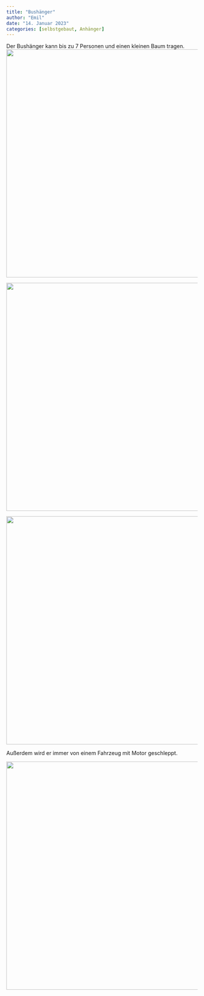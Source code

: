 ```yaml
---
title: "Bushänger"
author: "Emil"
date: "14. Januar 2023"
categories: [selbstgebaut, Anhänger]
---
```


Der Bushänger kann bis zu 7 Personen und einen kleinen Baum tragen. ![](IMG_3344%20Small.png){width="600"}

![](IMG_3348%20Small.png){width="600"}

![](IMG_3353%20Small.png){width="600"}

Außerdem wird er immer von einem Fahrzeug mit Motor geschleppt.

![](IMG_3345%20Small.png){width="600"}
